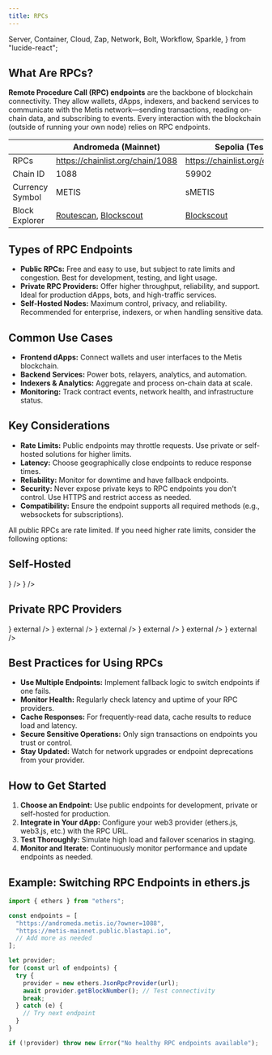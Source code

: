 ```yaml
---
title: RPCs
---
```


  Server,
  Container,
  Cloud,
  Zap,
  Network,
  Bolt,
  Workflow,
  Sparkle,
} from "lucide-react";

## What Are RPCs?

**Remote Procedure Call (RPC) endpoints** are the backbone of blockchain connectivity. They allow wallets, dApps, indexers, and backend services to communicate with the Metis network—sending transactions, reading on-chain data, and subscribing to events. Every interaction with the blockchain (outside of running your own node) relies on RPC endpoints.

|                 | Andromeda (Mainnet)                                                                       | Sepolia (Testnet)                                        |
| --------------- | ----------------------------------------------------------------------------------------- | -------------------------------------------------------- |
| RPCs            | https://chainlist.org/chain/1088                                                          | https://chainlist.org/chain/59902                        |
| Chain ID        | 1088                                                                                      | 59902                                                    |
| Currency Symbol | METIS                                                                                     | sMETIS                                                   |
| Block Explorer  | [Routescan](https://explorer.metis.io), [Blockscout](https://andromeda-explorer.metis.io) | [Blockscout](https://sepolia-explorer.metisdevops.link/) |

## Types of RPC Endpoints

- **Public RPCs:** Free and easy to use, but subject to rate limits and congestion. Best for development, testing, and light usage.
- **Private RPC Providers:** Offer higher throughput, reliability, and support. Ideal for production dApps, bots, and high-traffic services.
- **Self-Hosted Nodes:** Maximum control, privacy, and reliability. Recommended for enterprise, indexers, or when handling sensitive data.

## Common Use Cases

- **Frontend dApps:** Connect wallets and user interfaces to the Metis blockchain.
- **Backend Services:** Power bots, relayers, analytics, and automation.
- **Indexers & Analytics:** Aggregate and process on-chain data at scale.
- **Monitoring:** Track contract events, network health, and infrastructure status.

## Key Considerations

- **Rate Limits:** Public endpoints may throttle requests. Use private or self-hosted solutions for higher limits.
- **Latency:** Choose geographically close endpoints to reduce response times.
- **Reliability:** Monitor for downtime and have fallback endpoints.
- **Security:** Never expose private keys to RPC endpoints you don't control. Use HTTPS and restrict access as needed.
- **Compatibility:** Ensure the endpoint supports all required methods (e.g., websockets for subscriptions).

All public RPCs are rate limited. If you need higher rate limits, consider the following options:

## Self-Hosted

<Cards>
  <Card
    title="Replica Node (Ansible)"
    href="https://github.com/MetisProtocol/metis-ansible"
    external
    icon={<Server />}
  />
  <Card
    title="Metis Charts (Kubernetes)"
    href="https://github.com/metisprotocol/metis-charts"
    external
    icon={<Container />}
  />
</Cards>

## Private RPC Providers

<Cards>
  <Card
    title="Nodies"
    href="https://www.nodies.app"
    icon={<Cloud />}
    external
  />
  <Card title="BlastAPI" href="https://blastapi.io" icon={<Zap />} external />
  <Card title="dRPC" href="https://drpc.org" icon={<Network />} external />
  <Card
    title="Tenderly"
    href="https://tenderly.co/?mtm_campaign=ext-docs&mtm_kwd=metis"
    icon={<Bolt />}
    external
  />
  <Card
    title="NOWNodes"
    href="https://nownodes.io/nodes/metis-metis"
    icon={<Workflow />}
    external
  />
  <Card
    title="Chainstack"
    href="https://chainstack.com/build-better-with-metis"
    icon={<Sparkle />}
    external
  />
</Cards>

## Best Practices for Using RPCs

- **Use Multiple Endpoints:** Implement fallback logic to switch endpoints if one fails.
- **Monitor Health:** Regularly check latency and uptime of your RPC providers.
- **Cache Responses:** For frequently-read data, cache results to reduce load and latency.
- **Secure Sensitive Operations:** Only sign transactions on endpoints you trust or control.
- **Stay Updated:** Watch for network upgrades or endpoint deprecations from your provider.

## How to Get Started

1. **Choose an Endpoint:** Use public endpoints for development, private or self-hosted for production.
2. **Integrate in Your dApp:** Configure your web3 provider (ethers.js, web3.js, etc.) with the RPC URL.
3. **Test Thoroughly:** Simulate high load and failover scenarios in staging.
4. **Monitor and Iterate:** Continuously monitor performance and update endpoints as needed.

## Example: Switching RPC Endpoints in ethers.js

```js
import { ethers } from "ethers";

const endpoints = [
  "https://andromeda.metis.io/?owner=1088",
  "https://metis-mainnet.public.blastapi.io",
  // Add more as needed
];

let provider;
for (const url of endpoints) {
  try {
    provider = new ethers.JsonRpcProvider(url);
    await provider.getBlockNumber(); // Test connectivity
    break;
  } catch (e) {
    // Try next endpoint
  }
}

if (!provider) throw new Error("No healthy RPC endpoints available");
```
